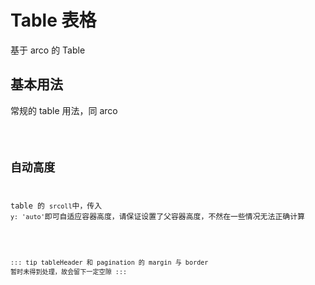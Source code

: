 # Table 表格

基于 arco 的 Table

## 基本用法

常规的 table 用法，同 arco

<code src='~/table/basic.tsx' />

## 自动高度

table 的 `srcoll`中，传入 `y: 'auto'`即可自适应容器高度，请保证设置了父容器高度，不然在一些情况无法正确计算

<code src='~/table/auto-height.tsx' />

::: tip
tableHeader 和 pagination 的 margin 与 border 暂时未得到处理，故会留下一定空隙
:::

